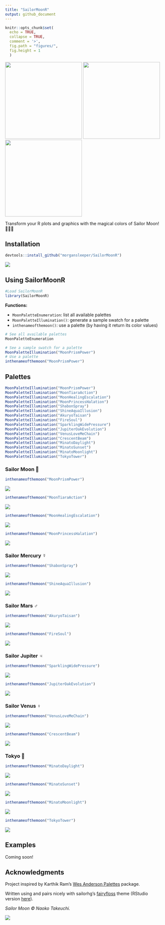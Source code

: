 ```yaml
---
title: "SailorMoonR"
output: github_document
---
```


```r
knitr::opts_chunk$set(
  echo = TRUE,
  collapse = TRUE,
  comment = '>',
  fig.path = "figures/",
  fig.height = 1
  )
```

<p float="left">
  <img src="palette_refs/tokyotower_palette.jpg" height=250 /> 
  <img src="palette_refs/minato-daylight_palette.jpg" height=250 />
  <img src="palette_refs/minato-sunset_palette.jpg" height=250 />
</p>


Transform your R plots and graphics with the magical colors of Sailor Moon! 🌙✨🌸





## Installation


```r
devtools::install_github("morgansleeper/SailorMoonR")
```


![](luna.gif)


## Using SailorMoonR

```r
#Load SailorMoonR
library(SailorMoonR)
```

__Functions:__  

* `MoonPaletteEnumeration`: list all available palettes
* `MoonPaletteIllumination()`: generate a sample swatch for a palette
* `inthenameofthemoon()`: use a palette (by having it return its color values)

```r
# See all available palettes
MoonPaletteEnumeration

# See a sample swatch for a palette
MoonPaletteIllumination("MoonPrismPower")
# Use a palette
inthenameofthemoon("MoonPrismPower")
```


## Palettes
```r
MoonPaletteIllumination("MoonPrismPower")
MoonPaletteIllumination("MoonTiaraAction")
MoonPaletteIllumination("MoonHealingEscalation")
MoonPaletteIllumination("MoonPrincessHalation")
MoonPaletteIllumination("ShabonSpray")
MoonPaletteIllumination("ShineAquaIllusion")
MoonPaletteIllumination("AkuryoTaisan")
MoonPaletteIllumination("FireSoul")
MoonPaletteIllumination("SparklingWidePressure")
MoonPaletteIllumination("JupiterOakEvolution")
MoonPaletteIllumination("VenusLoveMeChain")
MoonPaletteIllumination("CrescentBeam")
MoonPaletteIllumination("MinatoDaylight")
MoonPaletteIllumination("MinatoSunset")
MoonPaletteIllumination("MinatoMoonlight")
MoonPaletteIllumination("TokyoTower")
```

### Sailor Moon  🌙


```r
inthenameofthemoon("MoonPrismPower")
```

![](figures/palettes-1.png)

```r
inthenameofthemoon("MoonTiaraAction")
```

![](figures/palettes-2.png)

```r
inthenameofthemoon("MoonHealingEscalation")
```

![](figures/palettes-3.png)

```r
inthenameofthemoon("MoonPrincessHalation")
```

![](figures/palettes-4.png)

### Sailor Mercury ☿

```r
inthenameofthemoon("ShabonSpray")
```

![](figures/palettes-5.png)

```r
inthenameofthemoon("ShineAquaIllusion")
``` 

![](figures/palettes-6.png) 

### Sailor Mars ♂️

```r
inthenameofthemoon("AkuryoTaisan")
```

![](figures/palettes-7.png)

```r
inthenameofthemoon("FireSoul")
```

![](figures/palettes-8.png)

### Sailor Jupiter ♃

```r
inthenameofthemoon("SparklingWidePressure")
```

![](figures/palettes-9.png)

```r
inthenameofthemoon("JupiterOakEvolution")
```

![](figures/palettes-10.png)

### Sailor Venus  ♀️ 


```r
inthenameofthemoon("VenusLoveMeChain")
```

![](figures/palettes-11.png)

```r
inthenameofthemoon("CrescentBeam")
```

![](figures/palettes-12.png)


### Tokyo  🌃


```r
inthenameofthemoon("MinatoDaylight")
```

![](figures/palettes-13.png)

```r
inthenameofthemoon("MinatoSunset")
```

![](figures/palettes-14.png)


```r
inthenameofthemoon("MinatoMoonlight")
```

![](figures/palettes-15.png)


```r
inthenameofthemoon("TokyoTower")
```

![](figures/palettes-16.png)


## Examples

Coming soon!

## Acknowledgments

Project inspired by Karthik Ram's [Wes Anderson Palettes](https://github.com/karthik/wesanderson) package.  

Written using and pairs nicely with sailorhg's [fairyfloss](https://github.com/sailorhg/fairyfloss) theme (RStudio version [here](https://github.com/gadenbuie/rsthemes)).

_Sailor Moon © Naoko Takeuchi._

![](skyline.jpg)
